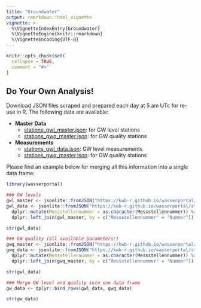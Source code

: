 ```yaml
---
title: "Groundwater"
output: rmarkdown::html_vignette
vignette: >
  %\VignetteIndexEntry{Groundwater}
  %\VignetteEngine{knitr::rmarkdown}
  %\VignetteEncoding{UTF-8}
---
```


```r
knitr::opts_chunk$set(
  collapse = TRUE,
  comment = "#>"
)
```
## Do Your Own Analysis! 

Download JSON files scraped and prepared each day at 5 am UTc for re-use in R. 
The following data are available:

- **Master Data**
   * [stations_gwl_master.json](https://kwb-r.github.io/wasserportal/stations_gwl_master.json): 
     for GW level stations
   * [stations_gwq_master.json](https://kwb-r.github.io/wasserportal/stations_gwq_master.json): 
     for GW quality stations
     
- **Measurements**
   * [stations_gwl_data.json](https://kwb-r.github.io/wasserportal/stations_gwl_master.json): 
     GW level measurements
   * [stations_gwq_master.json](https://kwb-r.github.io/wasserportal/stations_gwq_master.json): 
     for GW quality stations

Please find an example below for merging all this information into a single 
data frame:

```r
library(wasserportal)

### GW levels
gwl_master <- jsonlite::fromJSON("https://kwb-r.github.io/wasserportal/stations_gwl_master.json")
gwl_data <- jsonlite::fromJSON("https://kwb-r.github.io/wasserportal/stations_gwl_data.json") %>%  
  dplyr::mutate(Messstellennummer = as.character(Messstellennummer)) %>% 
  dplyr::left_join(gwl_master, by = c("Messstellennummer" = "Nummer"))

str(gwl_data)

### GW quality (all available parameters!)
gwq_master <- jsonlite::fromJSON("https://kwb-r.github.io/wasserportal/stations_gwq_master.json")
gwq_data <- jsonlite::fromJSON("https://kwb-r.github.io/wasserportal/stations_gwq_data.json") %>%  
  dplyr::mutate(Messstellennummer = as.character(Messstellennummer)) %>% 
  dplyr::left_join(gwq_master, by = c("Messstellennummer" = "Nummer"))

str(gwl_data)

### Merge GW level and quality into one data frame
gw_data <- dplyr::bind_rows(gwl_data, gwq_data)

str(gw_data)

```
